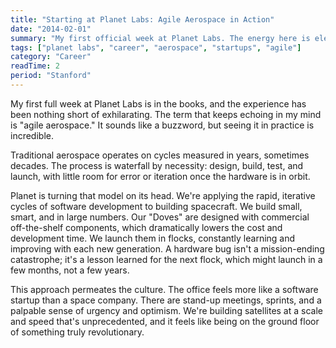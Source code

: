 ```yaml
---
title: "Starting at Planet Labs: Agile Aerospace in Action"
date: "2014-02-01"
summary: "My first official week at Planet Labs. The energy here is electric. We're not just building satellites; we're building a new way to think about space hardware, and it's called 'agile aerospace'."
tags: ["planet labs", "career", "aerospace", "startups", "agile"]
category: "Career"
readTime: 2
period: "Stanford"
---
```


My first full week at Planet Labs is in the books, and the experience has been nothing short of exhilarating. The term that keeps echoing in my mind is "agile aerospace." It sounds like a buzzword, but seeing it in practice is incredible.

Traditional aerospace operates on cycles measured in years, sometimes decades. The process is waterfall by necessity: design, build, test, and launch, with little room for error or iteration once the hardware is in orbit.

Planet is turning that model on its head. We're applying the rapid, iterative cycles of software development to building spacecraft. We build small, smart, and in large numbers. Our "Doves" are designed with commercial off-the-shelf components, which dramatically lowers the cost and development time. We launch them in flocks, constantly learning and improving with each new generation. A hardware bug isn't a mission-ending catastrophe; it's a lesson learned for the next flock, which might launch in a few months, not a few years.

This approach permeates the culture. The office feels more like a software startup than a space company. There are stand-up meetings, sprints, and a palpable sense of urgency and optimism. We're building satellites at a scale and speed that's unprecedented, and it feels like being on the ground floor of something truly revolutionary.
